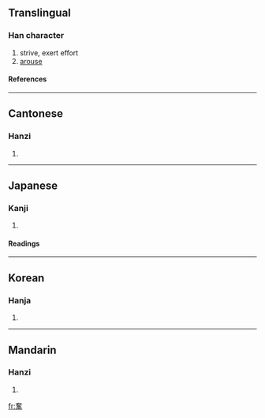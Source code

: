 {{see|奋}}

==Translingual==
===Han character===
{{Han char|rn=37|rad=大|as=13|sn=16|four=4060<sub>1</sub>|canj=大人土田 (KOGW)}}
# strive, exert effort
# [[arouse]]
====References====
{{Han ref|kx=0254.090|dkj=06012|dj=0515.350|hdz=10550.030|uh=596E|ud=22894|bh=BEC4|bd=48836}}
----
==Cantonese==
===Hanzi===
{{yue-hanzi|jyut=|y=fan5}}
# {{defn|Cantonese}}
----
==Japanese==
===Kanji===
{{ja-kanji|grade=|rs=大13}}
# {{defn|Japanese}} 
====Readings====
{{ja-readings|on=[[ふん]] (fun)|kun=[[ふるう]] (furuu)}}
----
==Korean==
===Hanja===
{{ko-hanja|hangeul=분|rv=bun|mr=pun}}
# {{defn|Korean}}
----
==Mandarin==
===Hanzi===
{{cmn-hanzi|sim=奋|pin=[[fèn]] (fen4)|wg=fen<sup>4</sup>}}
# {{defn|Mandarin}}

[[fr:奮]]